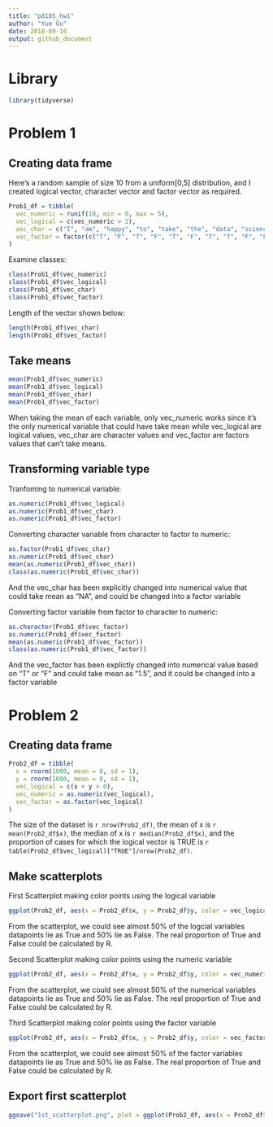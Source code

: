 ```yaml
---
title: "p8105_hw1"
author: "Yue Gu"
date: 2018-09-16
output: github_document
---
```



# Library
```r
library(tidyverse)
```

# Problem 1

## Creating data frame
Here's a random sample of size 10 from a uniform[0,5] distribution,
and I created logical vector, character vector and factor vector as required.


```r
Prob1_df = tibble(
  vec_numeric = runif(10, min = 0, max = 5),
  vec_logical = c(vec_numeric > 2),
  vec_char = c("I", "am", "happy", "to", "take", "the", "data", "science", "course", "today"),
  vec_factor = factor(c("T", "F", "T", "F", "T", "F", "T", "T", "F", "F"))
)
```


Examine classes:
```r
class(Prob1_df$vec_numeric)
class(Prob1_df$vec_logical)
class(Prob1_df$vec_char)
class(Prob1_df$vec_factor)
```

Length of the vector shown below:
```r
length(Prob1_df$vec_char)
length(Prob1_df$vec_factor)
```


## Take means
```r
mean(Prob1_df$vec_numeric)
mean(Prob1_df$vec_logical)
mean(Prob1_df$vec_char)
mean(Prob1_df$vec_factor)
```
When taking the mean of each variable, only vec_numeric works since it's the only numerical variable that could have take mean while vec_logical are logical values, vec_char are character values and vec_factor are factors values that can't take means.


## Transforming variable type

Tranfoming to numerical variable:
```r
as.numeric(Prob1_df$vec_logical)
as.numeric(Prob1_df$vec_char)
as.numeric(Prob1_df$vec_factor)
```

Converting character variable from character to factor to numeric:
```r
as.factor(Prob1_df$vec_char)
as.numeric(Prob1_df$vec_char)
mean(as.numeric(Prob1_df$vec_char))
class(as.numeric(Prob1_df$vec_char))
```
And the vec_char has been explicitly changed into numerical value that could take mean as "NA", and could be changed into a factor variable

Converting factor variable from factor to character to numeric:
```r
as.character(Prob1_df$vec_factor)
as.numeric(Prob1_df$vec_factor)
mean(as.numeric(Prob1_df$vec_factor))
class(as.numeric(Prob1_df$vec_factor))
```
And the vec_factor has been explictly changed into numerical value based on "T" or "F" and could take mean as "1.5", and it could be changed into a factor variable


# Problem 2

## Creating data frame
```r
Prob2_df = tibble(
  x = rnorm(1000, mean = 0, sd = 1),
  y = rnorm(1000, mean = 0, sd = 1),
  vec_logical = c(x + y > 0),
  vec_numeric = as.numeric(vec_logical),
  vec_factor = as.factor(vec_logical)
)
```

The size of the dataset is `r nrow(Prob2_df)`, the mean of x is `r mean(Prob2_df$x)`, the median of x is `r median(Prob2_df$x)`, and the proportion of cases for which the logical vector is TRUE is `r table(Prob2_df$vec_logical)["TRUE"]/nrow(Prob2_df)`.

## Make scatterplots

First Scatterplot making color points using the logical variable
```r
ggplot(Prob2_df, aes(x = Prob2_df$x, y = Prob2_df$y, color = vec_logical)) + geom_point()
```
From the scatterplot, we could see almost 50% of the logcial variables datapoints lie as True and 50% lie as False. The real proportion of True and False could be calculated by R.

Second Scatterplot making color points using the numeric variable
```r
ggplot(Prob2_df, aes(x = Prob2_df$x, y = Prob2_df$y, color = vec_numeric)) + geom_point()
```
From the scatterplot, we could see almost 50% of the numerical variables datapoints lie as True and 50% lie as False. The real proportion of True and False could be calculated by R.


Third Scatterplot making color points using the factor variable
```r
ggplot(Prob2_df, aes(x = Prob2_df$x, y = Prob2_df$y, color = vec_factor)) + geom_point()
```
From the scatterplot, we could see almost 50% of the factor variables datapoints lie as True and 50% lie as False. The real proportion of True and False could be calculated by R.


## Export first scatterplot
```r
ggsave("1st_scatterplot.png", plot = ggplot(Prob2_df, aes(x = Prob2_df$x, y = Prob2_df$y, color = vec_logical)) + geom_point())
```






